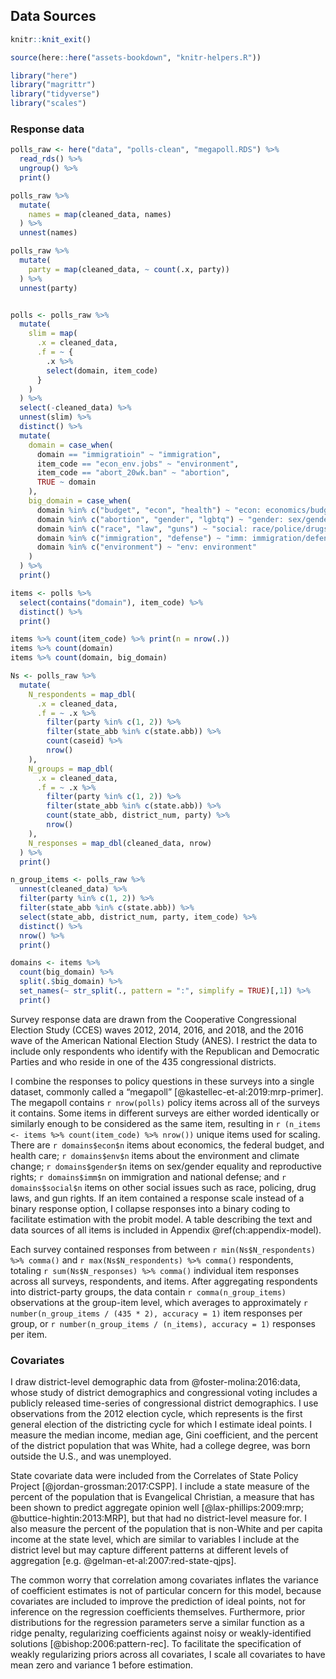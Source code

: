 ## Data Sources {#sec:model-data}

```r
knitr::knit_exit()
```

```r
source(here::here("assets-bookdown", "knitr-helpers.R"))
```

```r
library("here")
library("magrittr")
library("tidyverse")
library("scales")
```


<!-- in chapter: model -->
### Response data {#sec:model-y}


```r
polls_raw <- here("data", "polls-clean", "megapoll.RDS") %>%
  read_rds() %>%
  ungroup() %>%
  print()
```

```r
polls_raw %>%
  mutate(
    names = map(cleaned_data, names)
  ) %>%
  unnest(names)

polls_raw %>%
  mutate(
    party = map(cleaned_data, ~ count(.x, party))
  ) %>%
  unnest(party)


polls <- polls_raw %>%
  mutate(
    slim = map(
      .x = cleaned_data, 
      .f = ~ {
        .x %>%
        select(domain, item_code)
      }
    )
  ) %>%
  select(-cleaned_data) %>%
  unnest(slim) %>%
  distinct() %>%
  mutate(
    domain = case_when(
      domain == "immigratioin" ~ "immigration",
      item_code == "econ_env.jobs" ~ "environment",
      item_code == "abort_20wk.ban" ~ "abortion",
      TRUE ~ domain
    ),
    big_domain = case_when(
      domain %in% c("budget", "econ", "health") ~ "econ: economics/budget/healthcare",
      domain %in% c("abortion", "gender", "lgbtq") ~ "gender: sex/gender/reproduction",
      domain %in% c("race", "law", "guns") ~ "social: race/police/drugs/guns",
      domain %in% c("immigration", "defense") ~ "imm: immigration/defense",
      domain %in% c("environment") ~ "env: environment"
    )
  ) %>%
  print()

items <- polls %>%
  select(contains("domain"), item_code) %>%
  distinct() %>%
  print()

items %>% count(item_code) %>% print(n = nrow(.))
items %>% count(domain)
items %>% count(domain, big_domain)
```



```r
Ns <- polls_raw %>%
  mutate(
    N_respondents = map_dbl(
      .x = cleaned_data,
      .f = ~ .x %>% 
        filter(party %in% c(1, 2)) %>% 
        filter(state_abb %in% c(state.abb)) %>%
        count(caseid) %>% 
        nrow()
    ),
    N_groups = map_dbl(
      .x = cleaned_data,
      .f = ~ .x %>% 
        filter(party %in% c(1, 2)) %>% 
        filter(state_abb %in% c(state.abb)) %>%
        count(state_abb, district_num, party) %>% 
        nrow()
    ),
    N_responses = map_dbl(cleaned_data, nrow)
  ) %>%
  print()
```

```r
n_group_items <- polls_raw %>%
  unnest(cleaned_data) %>%
  filter(party %in% c(1, 2)) %>% 
  filter(state_abb %in% c(state.abb)) %>%
  select(state_abb, district_num, party, item_code) %>%
  distinct() %>%
  nrow() %>%
  print()
```

```r
domains <- items %>% 
  count(big_domain) %>%
  split(.$big_domain) %>%
  set_names(~ str_split(., pattern = ":", simplify = TRUE)[,1]) %>%
  print()
```


Survey response data are drawn from the Cooperative Congressional Election Study (CCES) waves 2012, 2014, 2016, and 2018, and the 2016 wave of the American National Election Study (ANES).
I restrict the  data to include only respondents who identify with the Republican and Democratic Parties and who reside in one of the 435 congressional districts.

I combine the responses to policy questions in these surveys into a single dataset, commonly called a "megapoll" [@kastellec-et-al:2019:mrp-primer].
The megapoll contains `r nrow(polls)` policy items across all of the surveys it contains.
Some items in different surveys are either worded identically or similarly enough to be considered as the same item, resulting in `r (n_items <- items %>% count(item_code) %>% nrow())` unique items used for scaling.
There are `r domains$econ$n` items about economics, the federal budget, and health care; `r domains$env$n` items about the environment and climate change; `r domains$gender$n` items on sex/gender equality and reproductive rights; `r domains$imm$n` on immigration and national defense; and `r domains$social$n` items on other social issues such as race, policing, drug laws, and gun rights.
If an item contained a response scale instead of a binary response option, I collapse responses into a binary coding to facilitate estimation with the probit model.
A table describing the text and data sources of all items is included in Appendix \@ref(ch:appendix-model).

Each survey contained responses from between `r min(Ns$N_respondents) %>% comma()` and `r max(Ns$N_respondents) %>% comma()` respondents, totaling `r sum(Ns$N_responses) %>% comma()` individual item responses across all surveys, respondents, and items.
After aggregating respondents into district-party groups, the data contain `r comma(n_group_items)` observations at the group-item level, which averages to approximately `r number(n_group_items / (435 * 2), accuracy = 1)` item responses per group, or `r number(n_group_items / (n_items), accuracy = 1)` responses per item.


### Covariates {#sec:model-covariates}

I draw district-level demographic data from @foster-molina:2016:data, whose study of district demographics and congressional voting includes a publicly released time-series of congressional district demographics.
I use observations from the 2012 election cycle, which represents is the first general election of the districting cycle for which I estimate ideal points.
I measure the median income, median age, Gini coefficient, and the percent of the district population that was White, had a college degree, was born outside the U.S., and was unemployed.

State covariate data were included from the Correlates of State Policy Project [@jordan-grossman:2017:CSPP].
I include a state measure of the percent of the population that is Evangelical Christian, a measure that has been shown to predict aggregate opinion well [@lax-phillips:2009:mrp; @buttice-hightin:2013:MRP], but that had no district-level measure for. 
I also measure the percent of the population that is non-White and per capita income at the state level, which are similar to variables I include at the district level but may capture different patterns at different levels of aggregation [e.g. @gelman-et-al:2007:red-state-qjps].

The common worry that correlation among covariates inflates the variance of coefficient estimates is not of particular concern for this model, because covariates are included to improve the prediction of ideal points, not for inference on the regression coefficients themselves.
Furthermore, prior distributions for the regression parameters serve a similar function as a ridge penalty, regularizing coefficients against noisy or weakly-identified solutions [@bishop:2006:pattern-rec].
To facilitate the specification of weakly regularizing priors across all covariates, I scale all covariates to have mean zero and variance $1$ before estimation.


